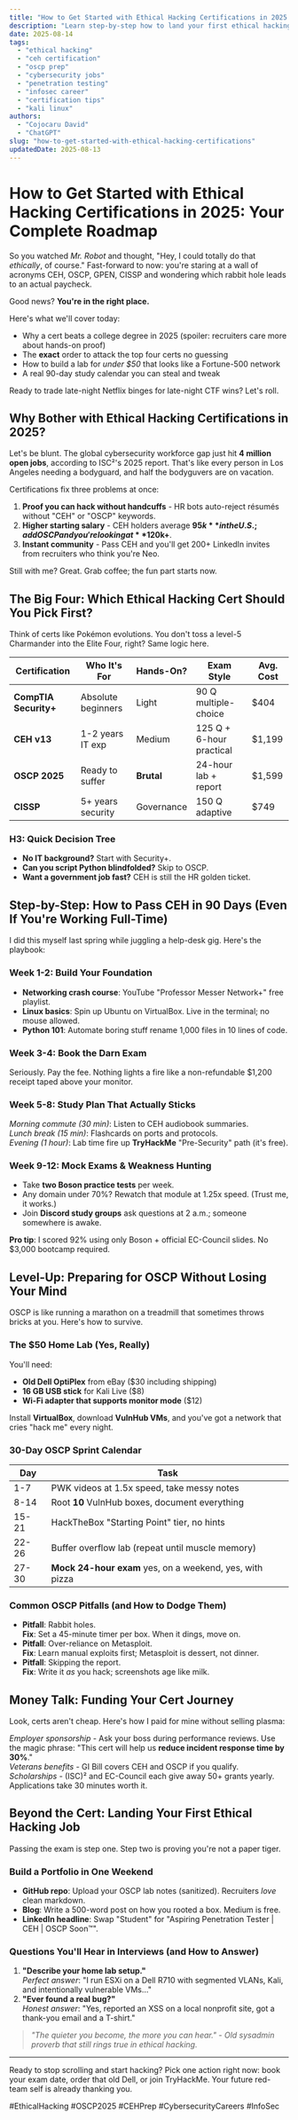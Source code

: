 ```yaml
---
title: "How to Get Started with Ethical Hacking Certifications in 2025: Your Complete Roadmap"
description: "Learn step-by-step how to land your first ethical hacking certification in 2025. From picking CEH vs OSCP to building a $50 home lab, everything you need is here."
date: 2025-08-14
tags:
  - "ethical hacking"
  - "ceh certification"
  - "oscp prep"
  - "cybersecurity jobs"
  - "penetration testing"
  - "infosec career"
  - "certification tips"
  - "kali linux"
authors:
  - "Cojocaru David"
  - "ChatGPT"
slug: "how-to-get-started-with-ethical-hacking-certifications"
updatedDate: 2025-08-13
---
```


# How to Get Started with Ethical Hacking Certifications in 2025: Your Complete Roadmap

So you watched *Mr. Robot* and thought, "Hey, I could totally do that *ethically*, of course." Fast-forward to now: you're staring at a wall of acronyms CEH, OSCP, GPEN, CISSP and wondering which rabbit hole leads to an actual paycheck.

Good news? **You're in the right place.**

Here's what we'll cover today:
* Why a cert beats a college degree in 2025 (spoiler: recruiters care more about hands-on proof)
* The **exact** order to attack the top four certs no guessing
* How to build a lab for *under $50* that looks like a Fortune-500 network
* A real 90-day study calendar you can steal and tweak

Ready to trade late-night Netflix binges for late-night CTF wins? Let's roll.

## Why Bother with Ethical Hacking Certifications in 2025?

Let's be blunt. The global cybersecurity workforce gap just hit **4 million open jobs**, according to ISC²'s 2025 report. That's like every person in Los Angeles needing a bodyguard, and half the bodyguvers are on vacation.

Certifications fix three problems at once:
1. **Proof you can hack without handcuffs** - HR bots auto-reject résumés without "CEH" or "OSCP" keywords.
2. **Higher starting salary** - CEH holders average **$95k** in the U.S.; add OSCP and you're looking at **$120k+**.
3. **Instant community** - Pass CEH and you'll get 200+ LinkedIn invites from recruiters who think you're Neo.

Still with me? Great. Grab coffee; the fun part starts now.

## The Big Four: Which Ethical Hacking Cert Should You Pick First?

Think of certs like Pokémon evolutions. You don't toss a level-5 Charmander into the Elite Four, right? Same logic here.

| Certification | Who It's For | Hands-On? | Exam Style | Avg. Cost |
|---------------|--------------|-----------|------------|-----------|
| **CompTIA Security+** | Absolute beginners | Light | 90 Q multiple-choice | $404 |
| **CEH v13** | 1-2 years IT exp | Medium | 125 Q + 6-hour practical | $1,199 |
| **OSCP 2025** | Ready to suffer | **Brutal** | 24-hour lab + report | $1,599 |
| **CISSP** | 5+ years security | Governance | 150 Q adaptive | $749 |

### H3: Quick Decision Tree
- **No IT background?** Start with Security+.
- **Can you script Python blindfolded?** Skip to OSCP.
- **Want a government job fast?** CEH is still the HR golden ticket.

## Step-by-Step: How to Pass CEH in 90 Days (Even If You're Working Full-Time)

I did this myself last spring while juggling a help-desk gig. Here's the playbook:

### Week 1-2: Build Your Foundation
- **Networking crash course**: YouTube "Professor Messer Network+" free playlist.
- **Linux basics**: Spin up Ubuntu on VirtualBox. Live in the terminal; no mouse allowed.
- **Python 101**: Automate boring stuff rename 1,000 files in 10 lines of code.

### Week 3-4: Book the Darn Exam
Seriously. Pay the fee. Nothing lights a fire like a non-refundable $1,200 receipt taped above your monitor.

### Week 5-8: Study Plan That Actually Sticks
*Morning commute (30 min)*: Listen to CEH audiobook summaries.  
*Lunch break (15 min)*: Flashcards on ports and protocols.  
*Evening (1 hour)*: Lab time fire up **TryHackMe** "Pre-Security" path (it's free).

### Week 9-12: Mock Exams & Weakness Hunting
- Take **two Boson practice tests** per week.
- Any domain under 70%? Rewatch that module at 1.25x speed. (Trust me, it works.)
- Join **Discord study groups** ask questions at 2 a.m.; someone somewhere is awake.

**Pro tip**: I scored 92% using only Boson + official EC-Council slides. No $3,000 bootcamp required.

## Level-Up: Preparing for OSCP Without Losing Your Mind

OSCP is like running a marathon on a treadmill that sometimes throws bricks at you. Here's how to survive.

### The $50 Home Lab (Yes, Really)
You'll need:
- **Old Dell OptiPlex** from eBay ($30 including shipping)
- **16 GB USB stick** for Kali Live ($8)
- **Wi-Fi adapter that supports monitor mode** ($12)

Install **VirtualBox**, download **VulnHub VMs**, and you've got a network that cries "hack me" every night.

### 30-Day OSCP Sprint Calendar
| Day | Task |
|-----|------|
| 1-7 | PWK videos at 1.5x speed, take messy notes |
| 8-14 | Root **10** VulnHub boxes, document everything |
| 15-21 | HackTheBox "Starting Point" tier, no hints |
| 22-26 | Buffer overflow lab (repeat until muscle memory) |
| 27-30 | **Mock 24-hour exam** yes, on a weekend, yes, with pizza |

### Common OSCP Pitfalls (and How to Dodge Them)
- **Pitfall**: Rabbit holes.  
  **Fix**: Set a 45-minute timer per box. When it dings, move on.
- **Pitfall**: Over-reliance on Metasploit.  
  **Fix**: Learn manual exploits first; Metasploit is dessert, not dinner.
- **Pitfall**: Skipping the report.  
  **Fix**: Write it *as* you hack; screenshots age like milk.

## Money Talk: Funding Your Cert Journey

Look, certs aren't cheap. Here's how I paid for mine without selling plasma:

*Employer sponsorship* - Ask your boss during performance reviews. Use the magic phrase: "This cert will help us **reduce incident response time by 30%**."  
*Veterans benefits* - GI Bill covers CEH and OSCP if you qualify.  
*Scholarships* - (ISC)² and EC-Council each give away 50+ grants yearly. Applications take 30 minutes worth it.

## Beyond the Cert: Landing Your First Ethical Hacking Job

Passing the exam is step one. Step two is proving you're not a paper tiger.

### Build a Portfolio in One Weekend
- **GitHub repo**: Upload your OSCP lab notes (sanitized). Recruiters *love* clean markdown.
- **Blog**: Write a 500-word post on how you rooted a box. Medium is free.
- **LinkedIn headline**: Swap "Student" for "Aspiring Penetration Tester | CEH | OSCP Soon™".

### Questions You'll Hear in Interviews (and How to Answer)
1. **"Describe your home lab setup."**  
   *Perfect answer*: "I run ESXi on a Dell R710 with segmented VLANs, Kali, and intentionally vulnerable VMs…"
2. **"Ever found a real bug?"**  
   *Honest answer*: "Yes, reported an XSS on a local nonprofit site, got a thank-you email and a T-shirt."

> _"The quieter you become, the more you can hear."_ - *Old sysadmin proverb that still rings true in ethical hacking.*

---

Ready to stop scrolling and start hacking? Pick one action right now: book your exam date, order that old Dell, or join TryHackMe. Your future red-team self is already thanking you.

#EthicalHacking #OSCP2025 #CEHPrep #CybersecurityCareers #InfoSec